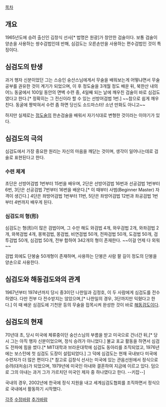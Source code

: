 [[목차]]

== 개요 ==
1965년도에 승려 출신인 김창식 선사[* 법명은 원광]가 창안한 검술이다.
보통 검술이 양손을 사용하는 쌍수검법인데 반해, 심검도는 오른손만을 사용하는 편수검법인 것이 특징이다.

== 심검도의 탄생 ==
과거 행자 신분이었던 그는 스승인 숭산스님에게서 무술을 배워보는게 어떻냐면서 무술공부를 권유한 것이 계기가 되었으며, 이 후 정도술을 3개월 정도 배운 뒤, 북한산 내의 어느 동굴에서 100일 동안의 면벽 수련 중, 4일째 되는 날에 깨우친 검술이 바로 심검도였다고 한다.[* 정확히는 그 전신이라 할 수 있는 선방어검법 1번.] ~~참으로 쉽게 깨우친다. 동굴에 짱박혀서 수련 좀 하면 당신도 소드마스터! 소년 만화도 아니고~~ 

하지만 실제로는 [[정도술]]의 한손검술을 배워서 자기식대로 변형한 것이라는 이야기가 있다. 

== 심검도의 극의 ==
심검도에서 가장 중요한 원리는 자신의 마음을 깨닫는 것이며, 생각이 일어나는데로 검술로 표현된다고 한다.

=== 수련 체계 ===
초단은 선방어검법 1번부터 15번을 배우며, 2단은 선방어검법 16번과 선공검법 1번부터 6번, 3단은 선공검법 7번부터 16번을 배운다.[* 이 때부터 사범(Beginner Master) 자격이 생긴다.] 4단은 좌방어검법 1번부터 11번, 5단은 좌방어검법 12번과 좌공검법 1번부터 4번까지 배우게 된다.

=== 심검도의 형(形) ===
심검도는 형(形)이 많은 검법이며, 그 수만 해도 와검법 4개, 와우검법 2개, 와좌검법 2개, 와복검법 4개, 몽복검법, 몽검법, 비연검법 50개, 전파검법 50개, 도검법 50개, 검투검법 50개, 심검법 50개, 전부 합하여 342개의 형이 존재한다. ~~이걸 언제 다 외워~~

검법 외에도 단봉술 50개형이 존재하며, 사용하는 단봉은 사람 팔 길이 정도의 단봉을 양손으로 사용한다.

== 심검도와 해동검도와의 관계 ==
1967년부터 1974년까지 당시 중3이던 나한일과 김정호, 이 두 사람에게 심검도를 전수하였다. 다만 전부 다 전수받지는 않았으며,[* 나한일의 경우, 3단까지만 익혔다고 한다.] 이 때 배운 심검도에 기천문 등의 무술을 접목시켜 완성한 것이 바로 [[해동검도]]이다.

== 심검도의 현재 ==
70년대 초, 당시 미국에 체류중이던 숭산스님의 부름을 받고 미국으로 건너간 뒤,[* 당시 그는 아직 행자 신분이었으며, 정식 승려가 아니었다.] 불교 포교 활동을 하면서 심검도 전파에 힘을 썼다.[* MIT대학과 브라운대학에 심검도 동아리를 조직되었고, 1976년에는 보스턴에 첫 심검도 도장이 설립되었다.] 그 덕에 심검도는 현재 국내보다 미국에 수련자가 더 많은 편이다.[* 참고로 김창식 선사는 미국에 있는 관음선원에서 정식으로 승려(대처승)가 되었으며, 1979년에 미국인 아내와 결혼하여 지금에 이르고 있다. 덤으로 그의 아내는 과거 그가 가르치던 미국인 제자 중 하나였다고 한다. --키잡--] 

국내의 경우, 2002년에 한국에 정식 지원을 내고 세계심검도협회를 조직하면서 정식으로 국내에서 활동하기 시작했다.

[[각주]]
[[수정바람]]
[[추가바람]]
